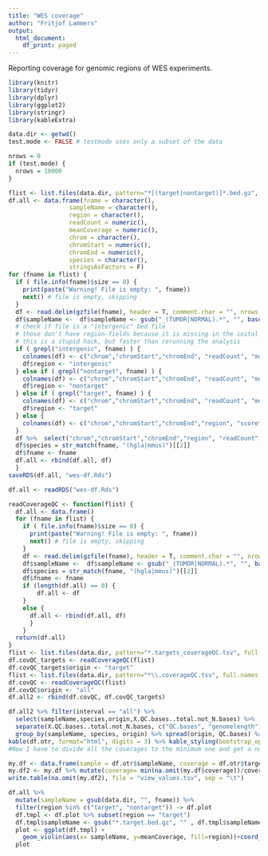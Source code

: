 ```yaml
---
title: "WES coverage"
author: "Fritjof Lammers"
output:
  html_document:
    df_print: paged
---
```


Reporting coverage for genomic regions of WES experiments. 


```r
library(knitr)
library(tidyr)
library(dplyr)
library(ggplot2)
library(stringr)
library(kableExtra)
```

```r
data.dir <- getwd()
test.mode <- FALSE # testmode uses only a subset of the data
```

```r
nrows = 0
if (test.mode) {
  nrows = 10000
}
```


```r
flist <- list.files(data.dir, pattern="*[(target|nontarget)]*.bed.gz", full.names = T)
df.all <- data.frame(fname = character(),
                 sampleName = character(),
                 region = character(),
                 readCount = numeric(),
                 meanCoverage = numeric(),
                 chrom = character(),
                 chromStart = numeric(),
                 chromEnd = numeric(),
                 species = character(),
                 stringsAsFactors = F)
for (fname in flist) {
  if ( file.info(fname)$size == 0) {
    print(paste("Warning! File is empty: ", fname))
    next() # file is empty, skipping
  }
  df <- read.delim(gzfile(fname), header = T, comment.char = "", nrows = nrows)
  df$sampleName <-  df$sampleName <- gsub("_(TUMOR|NORMAL).*", "", basename(fname)) 
  # check if file is a "intergenic" bed file
  # those don't have region-fields because it is missing in the inital bed files
  # this is a stupid hack, but faster than rerunning the analysis
  if ( grepl("intergenic", fname) ) { 
    colnames(df) <- c("chrom","chromStart","chromEnd", "readCount", "meanCoverage","sampleName")
    df$region <- "intergenic"
  } else if ( grepl("nontarget", fname) ) { 
    colnames(df) <- c("chrom","chromStart","chromEnd", "readCount", "meanCoverage","sampleName")
    df$region <- "nontarget"
  } else if ( grepl("target", fname) ) { 
    colnames(df) <- c("chrom","chromStart","chromEnd", "readCount", "meanCoverage","sampleName")
    df$region <- "target"
  } else {
    colnames(df) <- c("chrom","chromStart","chromEnd","region", "score", "strand", "readCount", "meanCoverage","sampleName")
  }
  df %>%  select("chrom","chromStart","chromEnd","region", "readCount", "meanCoverage","sampleName") -> df
  df$species = str_match(fname, "(hgla|mmus)")[[2]]
  df$fname <- fname
  df.all <- rbind(df.all, df)
  }
saveRDS(df.all, "wes-df.Rds")
```

```r
df.all <- readRDS("wes-df.Rds")
```




```r
readCoverageQC <- function(flist) {
  df.all <- data.frame()
  for (fname in flist) {
    if ( file.info(fname)$size == 0) {
      print(paste("Warning! File is empty: ", fname))
      next() # file is empty, skipping
    }
    df <- read.delim(gzfile(fname), header = T, comment.char = "", nrows = nrows)
    df$sampleName <-  df$sampleName <- gsub("_(TUMOR|NORMAL).*", "", basename(fname))
    df$species = str_match(fname, "(hgla|mmus)")[[2]]
    df$fname <- fname
    if (length(df.all) == 0) {
        df.all <- df
    }
    else { 
      df.all <- rbind(df.all, df)
      }
    }
  return(df.all)
}
flist <- list.files(data.dir, pattern="*.targets_coverageQC.tsv", full.names = T)
df.covQC_targets <- readCoverageQC(flist)
df.covQC_targets$origin <- "target"
flist <- list.files(data.dir, pattern="*\\.coverageQC.tsv", full.names = T)
df.covQC <- readCoverageQC(flist)
df.covQC$origin <- "all"
df.all2 <- rbind(df.covQC, df.covQC_targets)
```




```r
 
df.all2 %>% filter(interval == "all") %>%
  select(sampleName,species,origin,X.QC.bases..total.not_N.bases) %>%
  separate(X.QC.bases..total.not_N.bases, c("QC.bases", "genomelength"), sep = "/", convert = TRUE )%>% select(-matches("genomelength")) %>% 
  group_by(sampleName, species, origin) %>% spread(origin, QC.bases) %>% mutate(otr=target/all, targetCov = target/4.9e7, genomeCov=all/2.7e9) -> df.otr
kable(df.otr, format="html", digits = 3) %>% kable_styling(bootstrap_options = "striped")
#Now I have to divide all the coverages to the minimum one and get a number for every samples that should be samtools view -s 
```


```r
my.df <- data.frame(sample = df.otr$sampleName, coverage = df.otr$targetCov)
my.df2 <- my.df %>% mutate(coverage= min(na.omit(my.df$coverage))/coverage) 
write.table(na.omit(my.df2), file = "view_values.tsv", sep = "\t")
```
```r
df.all %>% 
  mutate(sampleName = gsub(data.dir, "", fname)) %>%
  filter(region %in% c("target", "nontarget")) -> df.plot
  df.tmpl <- df.plot %>% subset(region == "target")
  df.tmpl$sampleName <- gsub("*.target.bed.gz", "" , df.tmpl$sampleName)
  plot <- ggplot(df.tmpl) +
    geom_violin(aes(x= sampleName, y=meanCoverage, fill=region))+coord_cartesian(ylim=c(0,600))+theme(axis.text.x = element_text(angle = 90, hjust = 1))
  plot
  
```
